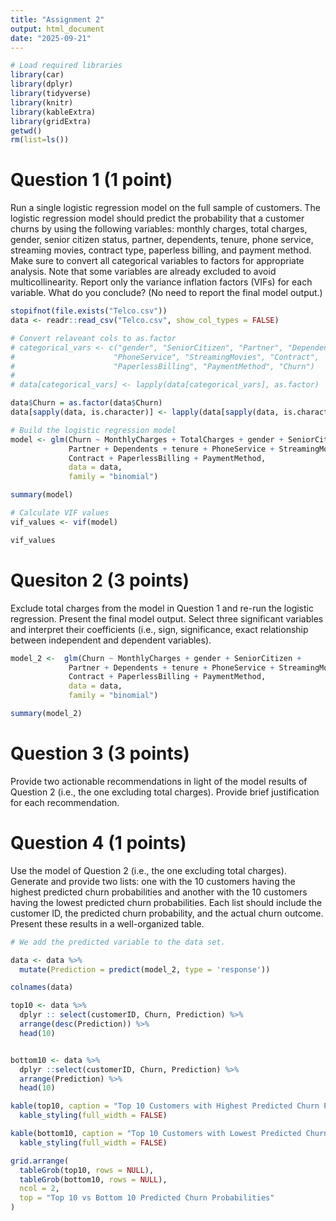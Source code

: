 ```yaml
---
title: "Assignment 2"
output: html_document
date: "2025-09-21"
---
```


```r
# Load required libraries
library(car)      
library(dplyr)
library(tidyverse)
library(knitr)
library(kableExtra)
library(gridExtra)
getwd()
rm(list=ls())
```

# Question 1 (1 point)

Run a single logistic regression model on the full sample of customers. The logistic regression model should
predict the probability that a customer churns by using the following variables: monthly charges, total
charges, gender, senior citizen status, partner, dependents, tenure, phone service, streaming movies,
contract type, paperless billing, and payment method. Make sure to convert all categorical variables to
factors for appropriate analysis. Note that some variables are already excluded to avoid multicollinearity.
Report only the variance inflation factors (VIFs) for each variable. What do you conclude? (No need to
report the final model output.)

```r
stopifnot(file.exists("Telco.csv"))
data <- readr::read_csv("Telco.csv", show_col_types = FALSE)
```


```r
# Convert relaveant cols to as.factor
# categorical_vars <- c("gender", "SeniorCitizen", "Partner", "Dependents", 
#                      "PhoneService", "StreamingMovies", "Contract", 
#                      "PaperlessBilling", "PaymentMethod", "Churn")
# 
# data[categorical_vars] <- lapply(data[categorical_vars], as.factor)

data$Churn = as.factor(data$Churn)
data[sapply(data, is.character)] <- lapply(data[sapply(data, is.character)], as.factor)


```


```r
# Build the logistic regression model
model <- glm(Churn ~ MonthlyCharges + TotalCharges + gender + SeniorCitizen + 
             Partner + Dependents + tenure + PhoneService + StreamingMovies + 
             Contract + PaperlessBilling + PaymentMethod,
             data = data,
             family = "binomial")

summary(model)

# Calculate VIF values
vif_values <- vif(model)

vif_values
```
# Quesiton 2 (3 points)
Exclude total charges from the model in Question 1 and re-run the logistic regression. Present the final
model output. Select three significant variables and interpret their coefficients (i.e., sign, significance, exact relationship between independent and dependent variables).

```r
model_2 <-  glm(Churn ~ MonthlyCharges + gender + SeniorCitizen + 
             Partner + Dependents + tenure + PhoneService + StreamingMovies + 
             Contract + PaperlessBilling + PaymentMethod,
             data = data,
             family = "binomial")

summary(model_2)
```
# Question 3 (3 points)

Provide two actionable recommendations in light of the model results of Question 2 (i.e., the one excluding
total charges). Provide brief justification for each recommendation.
















# Question 4 (1 points)
Use the model of Question 2 (i.e., the one excluding total charges). Generate and provide two lists: one
with the 10 customers having the highest predicted churn probabilities and another with the 10 customers
having the lowest predicted churn probabilities. Each list should include the customer ID, the predicted
churn probability, and the actual churn outcome. Present these results in a well-organized table.

```r
# We add the predicted variable to the data set. 

data <- data %>% 
  mutate(Prediction = predict(model_2, type = 'response'))

colnames(data)

top10 <- data %>% 
  dplyr :: select(customerID, Churn, Prediction) %>% 
  arrange(desc(Prediction)) %>% 
  head(10)


bottom10 <- data %>% 
  dplyr ::select(customerID, Churn, Prediction) %>% 
  arrange(Prediction) %>% 
  head(10)

kable(top10, caption = "Top 10 Customers with Highest Predicted Churn Probability") %>%
  kable_styling(full_width = FALSE)

kable(bottom10, caption = "Top 10 Customers with Lowest Predicted Churn Probability") %>%
  kable_styling(full_width = FALSE)

grid.arrange(
  tableGrob(top10, rows = NULL),
  tableGrob(bottom10, rows = NULL),
  ncol = 2,
  top = "Top 10 vs Bottom 10 Predicted Churn Probabilities"
)

```





